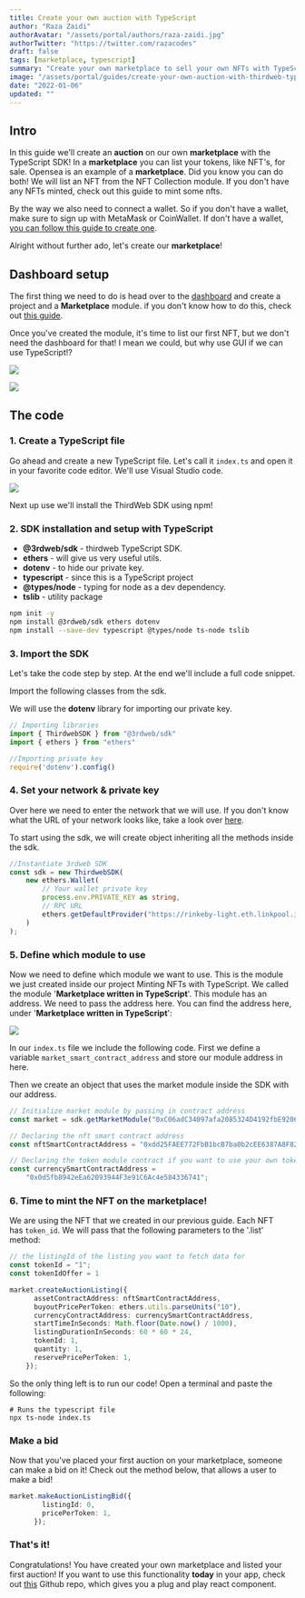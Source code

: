 ```yaml
---
title: Create your own auction with TypeScript
author: "Raza Zaidi"
authorAvatar: "/assets/portal/authors/raza-zaidi.jpg"
authorTwitter: "https://twitter.com/razacodes"
draft: false
tags: [marketplace, typescript]
summary: "Create your own marketplace to sell your own NFTs with TypeScript"
image: "/assets/portal/guides/create-your-own-auction-with-thirdweb-typescript-sdk/thumbnail.png"
date: "2022-01-06"
updated: ""
---
```


## Intro

In this guide we'll create an **auction** on our own **marketplace** with the TypeScript SDK! In a **marketplace** you can list your tokens, like NFT's, for sale. Opensea is an example of a **marketplace**.
Did you know you can do both! We will list an NFT from the NFT Collection module. If you don't have any NFTs minted, check out this guide to mint some nfts.

By the way we also need to connect a wallet. So if you don't have a wallet, make sure to sign up with MetaMask or CoinWallet.
If don't have a wallet, [you can follow this guide to create one](/guides/create-a-metamask-wallet).

Alright without further ado, let's create our **marketplace**!

## Dashboard setup

The first thing we need to do is head over to the [dashboard](/dashboard) and create a project and a **Marketplace** module. if you don't know how to do this, check out [this guide](/learn/introduction).

Once you've created the module, it's time to list our first NFT, but we don't need the dashboard for that! I mean we could, but why use GUI if we can use TypeScript!?

![](/assets/portal/guides/create-your-own-auction-with-thirdweb-typescript-sdk/17-marketplace.png)

![](/assets/portal/guides/create-your-own-auction-with-thirdweb-typescript-sdk/18-roles.png)

## The code

### 1. Create a TypeScript file

Go ahead and create a new TypeScript file. Let's call it `index.ts` and open it in your favorite code editor. We'll use Visual Studio code.

![](/assets/portal/guides/create-your-own-auction-with-thirdweb-typescript-sdk/19-jsfile.png)

Next up use we'll install the ThirdWeb SDK using npm!

### 2. SDK installation and setup with TypeScript

- **@3rdweb/sdk** - thirdweb TypeScript SDK.
- **ethers** - will give us very useful utils.
- **dotenv** - to hide our private key.
- **typescript** - since this is a TypeScript project
- **@types/node** - typing for node as a dev dependency.
- **tslib** - utility package

```bash
npm init -y
npm install @3rdweb/sdk ethers dotenv
npm install --save-dev typescript @types/node ts-node tslib
```

### 3. Import the SDK

Let's take the code step by step. At the end we'll include a full code snippet.

Import the following classes from the sdk.

We will use the **dotenv** library for importing our private key.

```tsx:index.ts
// Importing libraries
import { ThirdwebSDK } from "@3rdweb/sdk"
import { ethers } from "ethers"

//Importing private key
require('dotenv').config()

```

### 4. Set your network & private key

Over here we need to enter the network that we will use.
If you don't know what the URL of your network looks like, take a look over [here](https://chainlist.org/).

To start using the sdk, we will create object inheriting all the methods inside the sdk.

```tsx:index.ts
//Instantiate 3rdweb SDK
const sdk = new ThirdwebSDK(
    new ethers.Wallet(
        // Your wallet private key
        process.env.PRIVATE_KEY as string,
        // RPC URL
        ethers.getDefaultProvider("https://rinkeby-light.eth.linkpool.io/")
    )
);

```

### 5. Define which module to use

Now we need to define which module we want to use. This is the module we just created inside our project Minting NFTs with TypeScript.
We called the module '**Marketplace written in TypeScript**'.
This module has an address. We need to pass the address here. You can find the address here, under '**Marketplace written in TypeScript**':

![](/assets/portal/guides/create-your-own-auction-with-thirdweb-typescript-sdk/20-module.png)

In our `index.ts` file we include the following code. First we define a variable `market_smart_contract_address` and store our module address in here.

Then we create an object that uses the market module inside the SDK with our address.

```tsx:index.ts
// Initialize market module by passing in contract address
const market = sdk.getMarketModule("0xC06adC34097afa2085324D4192fbE9206059f8e0");

// Declaring the nft smart contract address
const nftSmartContractAddress = "0xdd25FAEE772FbB1bcB7ba0b2cEE6387A8F82f032"

// Declaring the token module contract if you want to use your own tokens
const currencySmartContractAddress =
    "0x0d5fb8942eEa62093944F3e91C6Ac4e584336741";

```

### 6. Time to mint the NFT on the marketplace!

We are using the NFT that we created in our previous guide. Each NFT has `token_id`. We will pass that the following parameters to the '.list' method:

```tsx:index.ts
// the listingId of the listing you want to fetch data for
const tokenId = "1";
const tokenIdOffer = 1

market.createAuctionListing({
      assetContractAddress: nftSmartContractAddress,
      buyoutPricePerToken: ethers.utils.parseUnits("10"),
      currencyContractAddress: currencySmartContractAddress,
      startTimeInSeconds: Math.floor(Date.now() / 1000),
      listingDurationInSeconds: 60 * 60 * 24,
      tokenId: 1,
      quantity: 1,
      reservePricePerToken: 1,
    });

```

So the only thing left is to run our code! Open a terminal and paste the following:

```bash:virtual-env
# Runs the typescript file
npx ts-node index.ts

```

### Make a bid

Now that you've placed your first auction on your marketplace, someone can make a bid on it!
Check out the method below, that allows a user to make a bid!

```tsx:index.ts
market.makeAuctionListingBid({
        listingId: 0,
        pricePerToken: 1,
      });
```

### That's it!

Congratulations! You have created your own marketplace and listed your first auction!
If you want to use this functionality **today** in your app, check out [this](https://github.com/razacodespython/auction-app) Github repo, which gives you a plug and play react component.
